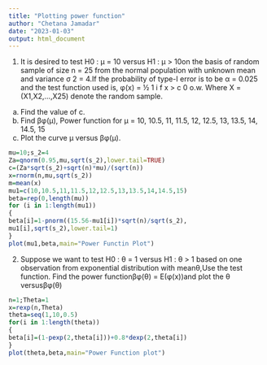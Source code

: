 ---
title: "Plotting power function"
author: "Chetana Jamadar"
date: "2023-01-03"
output: html_document
---
1. It is desired to test H0 : µ = 10 versus H1 : µ > 10on the basis of random sample of size n = 25 from
the normal population with unknown mean and variance σ
2 = 4.If the probability of type-I error
is to be α = 0.025 and the test function used is,
φ(x) =
½
1 i f x > c
0 o.w.
Where X = (X1,X2,...,X25) denote the random sample.
(a) Find the value of c.
(b) Find βφ(µ), Power function for µ = 10, 10.5, 11, 11.5, 12, 12.5, 13, 13.5, 14, 14.5, 15
(c) Plot the curve µ versus βφ(µ).
```{r}
mu=10;s_2=4
Za=qnorm(0.95,mu,sqrt(s_2),lower.tail=TRUE)
c=(Za*sqrt(s_2)+sqrt(n)*mu)/(sqrt(n))
x=rnorm(n,mu,sqrt(s_2))
m=mean(x)
mu1=c(10,10.5,11,11.5,12,12.5,13,13.5,14,14.5,15)
beta=rep(0,length(mu))
for (i in 1:length(mu1))
{
beta[i]=1-pnorm((15.56-mu1[i])*sqrt(n)/sqrt(s_2),
mu1[i],sqrt(s_2),lower.tail=1)
}
plot(mu1,beta,main="Power Functin Plot")

```
2. Suppose we want to test H0 : θ = 1 versus H1 : θ > 1 based on one observation from exponential
distribution with meanθ,Use the test function.
Find the power functionβφ(θ) = E(φ(x))and plot the θ versusβφ(θ)
```{r}
n=1;Theta=1
x=rexp(n,Theta)
theta=seq(1,10,0.5)
for(i in 1:length(theta))
{
beta[i]=(1-pexp(2,theta[i]))+0.8*dexp(2,theta[i])
}
plot(theta,beta,main="Power Function plot")

```

